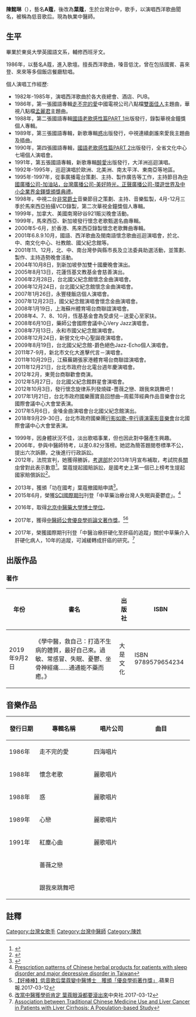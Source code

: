 {{Infobox Person
| name = 陳懿琳
| nickname = 
| order = 
| sex = 女
| birth_date = {{Birth_year_and_age|1959}}
| birth_place = {{TWN}}
| death_date = 
| death_place = 
| Native place = 
| nationality = {{ROC}}
| party = 
| parents = 
| other_names = 葉蔻、A蔻
| occupation = 中醫師
| relatives = 
| spouse = 
| children = 
| research = 
| website = 
| educate = 
*東吳大學英國語文系，輔修西班牙文
| past = 
| work = 
*學中醫，救自己：打造不生病的體質，最好自己來。過敏、常感冒、失眠、憂鬱、坐骨神經痛……通通能不藥而癒。	
}}
'''陳懿琳'''（{{bd|1959年}}），藝名'''A蔻'''，後改為'''葉蔻'''，生於台灣台中，歌手，以演唱西洋歌曲聞名，被稱為低音歌后。現為執業中醫師。

==生平==
畢業於東吳大學英國語文系，輔修西班牙文。

1986年，以藝名A蔻，進入歌壇。擅長西洋歌曲，嗓音低沈，曾在包括國賓、喜來登、來來等多個飯店餐廳駐唱。

個人演唱工作經歷:

*1982年-1985年，演唱西洋歌曲於各大夜總會、酒店、PUB。
*1986年，第一張國語專輯[[走不完的愛|走不完的愛]]中國電視公司八點檔[[雙面佳人|雙面佳人]]主題曲，華視八點檔[[孟麗君|孟麗君]]主題曲。 
*1988年，第二張國語專輯[[國語老歌感性篇PART_1|國語老歌感性篇PART 1]]出版發行，錄製華視金鐘獎個人專輯。
*1989年，第三張國語專輯，新歌專輯[[惑|惑]]出版發行，中視連續劇誰來愛我主題曲及插曲。
*1990年，第四張國語專輯，[[國語老歌感性篇PART_2|國語老歌感性篇PART 2]]出版發行，全省文化中心七場個人演唱會。
*1991年，第五張國語專輯，新歌專輯[[醉愛|醉愛]]出版發行，大洋洲巡迴演唱。
*1992年-1995年，巡迴演唱於歐洲、北美洲、南太平洋、東南亞等地區。
*1995年-1997年，從事廣播電台策劃、主持、製作廣告等工作，主持節目為[[中國廣播公司-加油站，台灣廣播公司-美好時光，正聲廣播公司-環遊世界及中小企業界金鐸獎頒獎典禮|中國廣播公司-加油站，台灣廣播公司-美好時光，正聲廣播公司-環遊世界及中小企業界金鐸獎頒獎典禮]]。
*1998年，中視二台[[非常爵士|非常爵士]]音樂節目之策劃、主持、音樂監製，4月-12月三季於馬來西亞拍攝VCD錄製，第二次華視金鐘獎個人專輯。
*1999年，加拿大、美國南灣矽谷921賑災晚會活動。
*1999年，馬來西亞、新加坡發行懷念老歌甄選名曲專輯。
*2000年5-6月，於香港、馬來西亞錄製懷念老歌舞曲專輯。 
*2001年6.8.9.10月，國語、西洋歌曲及閩南語懷念歌曲巡迴演唱會，於北、中、南文化中心、社教館、國父紀念館等。
*2001年11、12月，北、中、南台灣參與縣市長及立法委員助選活動，並策劃、製作、主持造勢晚會活動。
*2004年10月8日，到新加坡參加雙十國慶晚會演出。
*2005年8月13日，花蓮恆基文教基金會慈善演出。
*2006年2月28日，台北國父紀念館懷念金曲演唱會。
*2006年12月24日，台北國父紀念館懷念金曲演唱會。
*2007年1月26日，永豐棧飯店個人演唱會。
*2007年12月23日，國父紀念館演唱會懷念金曲演唱會。
*2008年1月19日，上海蘇州體育場台商聯誼演唱會。
*2008年4、7、8、10月，恆基基金會為受虐兒－送愛心至家扶。
*2008年6月10日，藥師公會國際會議中心Very Jazz演唱會。
*2008年7月13日，永和市國父紀念館演唱會。
*2008年12月24日，新營文化中心聖誕夜演唱會。
*2009年8月19日，台北國父紀念館-爵色絕色Jazz-Echo個人演唱會。
*2011年7-9月，新北市文化大進擊代言－演唱會。
*2011年10月29日，江蘇蕪錫張家港體育場台商聯誼演唱會。
*2011年12月21日，台北市政府台北電台週年慶演唱會。
*2012年2月，東莞台商聯歡會商演。
*2012年5月27日，台北國父紀念館群星會演唱會。
*2012年10月3日，發行懷念旋律系列發燒碟-薔薇之戀、跟我來跳舞吧！
*2017年1月21日，台北市政府國樂團寶島回想曲─周藍萍經典作品音樂會台北國際會議中心大會堂表演。
*2017年5月6日，金嗓金曲演唱會台北國父紀念館演出。
*2018年9月29-30日，台北市政府國樂團[[行影如歌-李行導演電影音樂會|行影如歌-李行導演電影音樂會]]台北國際會議中心大會堂表演。


*1999年，因身體狀況不佳，淡出歌唱事業，但也因此對中醫產生興趣。
*2006年，參與中醫師特考，以差0.82分落榜。她認為簡答題閱卷標準不公，提出六次訴願，之後進行行政訴訟。
*2012年，法院宣判，她獲得勝訴，[[考選部|考選部]]於2013年1月宣布補取，考試院長[[關中|關中]]曾對此表示歉意<ref>{{cite web |url=https://news.ltn.com.tw/news/focus/paper/647512|title=評分不公// 中醫特考落榜 纏訟7年翻案|work= |publisher=自由時報|language=zh-tw|author=楊久瑩|date=2013-01-18|accessdate=2013-01-08 }}</ref>。葉蔻提起國賠訴訟，是國考史上第一個已上榜考生提起國家賠償訴訟<ref>{{cite web |url=https://news.ltn.com.tw/news/life/paper/693614 |title=國考首例 葉蔻上榜提國賠|work= |publisher=自由時報|language=zh-tw|author=楊久瑩|date=2013-07-04|accessdate=2013-07-04 }}</ref>。

*2013年，獲頒「功在國考」葉蔻撤國賠申請<ref name="自由時報電子報 2013">{{cite web | title=927萬國賠換國考改革 葉蔻撤告 | website=自由時報電子報 | date=2013-09-05 | url=https://news.ltn.com.tw/news/life/paper/711057 | language=zh | access-date=2021-02-07}}</ref>。
*2015年6月，榮獲[[SCI國際期刊|SCI國際期刊]]刊登「中草藥治療台灣人失眠與憂鬱症」。<ref>[https://www.ncbi.nlm.nih.gov/pubmed/26068429 Prescription patterns of Chinese herbal products for patients with sleep disorder and major depressive disorder in Taiwan]</ref>

*2016年，取得[[北京中醫藥大學博士學位|北京中醫藥大學博士學位]]。

*2017年，獲得[[中醫師公會優良學術論文著作獎|中醫師公會優良學術論文著作獎]]。<ref>[http://www.appledaily.com.tw/realtimenews/article/new/20170312/1074802/ 【好棒棒】低音歌后葉蔻變中醫博士　獲頒「優良學術著作獎」].蘋果日報.2017-03-12</ref><ref>[http://www.chinatimes.com/realtimenews/20170312003196-260404  改當中醫獲學術肯定 葉蔻眼淚都要滾出來]中央社.2017-03-12</ref>

*2017年，榮獲國際期刊刊登「中醫治療肝硬化至肝癌的追蹤」關於中草藥介入肝硬化病人，10年的追蹤，可減緩轉成肝癌的研究。<ref>[http://www.imedpub.com/articles/association-between-traditional-chinese-medicine-use-and-liver-cancer-in-patients-with-liver-cirrhosis-a-populationbased-study.php?aid=19190 Association between Traditional Chinese Medicine Use and Liver Cancer in Patients with Liver Cirrhosis: A Population-based Study]</ref>

==出版作品==
===著作===
{| class="wikitable" 
|- align=center
 
! 年份 || 書名 || 出版社 || ISBN 
|-
|2019年9月2日||《學中醫，救自己：打造不生病的體質，最好自己來。過敏、常感冒、失眠、憂鬱、坐骨神經痛……通通能不藥而癒。》||大是文化||ISBN 9789579654234
|}

==音樂作品==
{| class="wikitable"
|-
!align="center" width="100px"|發行日期
!align="center" width="280px"|專輯名稱
!align="center" width="200px"|唱片公司
!align="center" width="300px"|曲目
|-
|align="left"| 1986年
|align="left"| 走不完的愛
|align="left"| 四海唱片
|align="left"| {{Hidden|曲目|
#走不完的愛
#一根蠟燭
#生日前夕
#溫暖我的視線
#網
#Love Is All I Need
#下弦月
#錯
#奔放的愛
#你的俘虜
#昨夜一場夢
#輕輕擁著我
}}
|-
|align="left"| 1988年
|align="left"| 懷念老歌
|align="left"| 麗歌唱片
|align="left"| {{Hidden|曲目|
#偷吻
#濛濛細雨憶當年
#彩雲飛
#寄語白雲
#秋纏
#就這樣的約定
#寂寞
#煙雨斜陽
#夜歸人
#窗
#我要你忘了我
#月亮代表我的心
}}
|-
|align="left"| 1988年
|align="left"| 惑
|align="left"| 麗歌唱片
|align="left"| {{Hidden|曲目|
#惑
#誰來愛我
#我不想回頭
#曾經有一個夜晚
#浪漫的夜
#陪我唱完這首歌
#那個說無奈的人就是我
#誰說
#靜靜的看著我
#午夜霓虹
}}
|-
|align="left"| 1989年
|align="left"| 心戀
|align="left"| 麗歌唱片
|align="left"| {{Hidden|曲目|
#心戀
#重逢
#寒夜的街燈
#何日君再來
#愛情像汽球
#神秘女郎
#給我一個吻
#我是浮萍一片
#秋夜
#如果沒有你
#給我一杯愛的咖啡
#好預兆
}}
|-
|align="left"| 1991年
|align="left"| 紅塵心曲
|align="left"| 麗歌唱片
|align="left"| {{Hidden|曲目|
#唯一的夢鄉
#醉愛
#今夜我生日快樂
#Tina
#孤獨精靈
#最後的保留
#一夜心事
#不褪色的思緒
#呢喃的謊言
#我以為我可以沒有你
}}
|-
|align="left"| 
|align="left"| 薔薇之戀
|align="left"| 
|align="left"| {{Hidden|曲目|
#薔薇之戀
#大江東去
#過去的春夢
#愛你在心口難開
#南屏晚鐘
#昨夜夢中
#海上良宵
#不了情
#晚霞
#癡癡的等
#今宵多珍重
}}
|-
|align="left"| 
|align="left"| 跟我來跳舞吧
|align="left"| 
|align="left"| {{Hidden|曲目|
#夜只有我
#Besame Mucho
#狂戀
#酒醉的探戈
#關達娜美拉
#初戀女
#小癩痲
#阿蘭娜
#江水向東流
#梅花
#得不到的愛情
#船歌
}}
|}

==註釋==
{{reflist}}

[[Category:台灣女歌手|Category:台灣女歌手]]
[[Category:台灣中醫師|Category:台灣中醫師]]
[[Category:陳姓|Category:陳姓]]